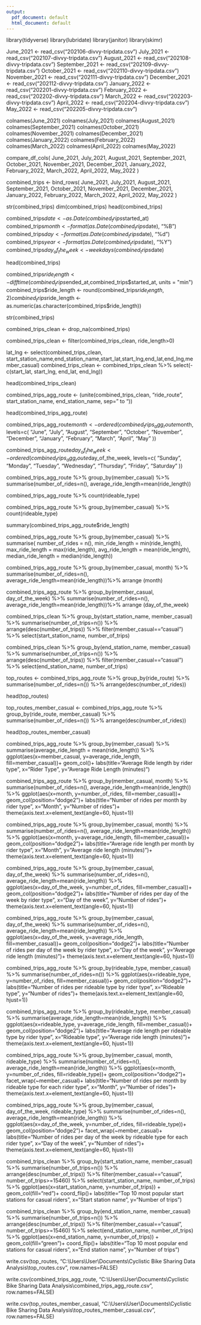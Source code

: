 ---
output:
  pdf_document: default
  html_document: default
---

<!-- Cyclistic Bike Sharing Data Analysis -->
<!-- By Devroop Banerjee -->



<!-- PROCESSING -->




<!-- Installation of necessary packages -->

library(tidyverse)
library(lubridate)
library(janitor)
library(skimr)

<!-- Loading necessary datasets into environment with meaningful nomenclature-->

June_2021 <- read_csv("202106-divvy-tripdata.csv")
July_2021 <- read_csv("202107-divvy-tripdata.csv")
August_2021 <- read_csv("202108-divvy-tripdata.csv")
September_2021 <- read_csv("202109-divvy-tripdata.csv")
October_2021 <- read_csv("202110-divvy-tripdata.csv")
November_2021 <- read_csv("202111-divvy-tripdata.csv")
December_2021 <- read_csv("202112-divvy-tripdata.csv")
January_2022 <- read_csv("202201-divvy-tripdata.csv")
February_2022 <- read_csv("202202-divvy-tripdata.csv")
March_2022 <- read_csv("202203-divvy-tripdata.csv")
April_2022 <- read_csv("202204-divvy-tripdata.csv")
May_2022 <- read_csv("202205-divvy-tripdata.csv")

<!-- Checking column names in each dataset -->

colnames(June_2021)
colnames(July_2021)
colnames(August_2021)
colnames(September_2021)
colnames(October_2021)
colnames(November_2021)
colnames(December_2021)
colnames(January_2022)
colnames(February_2022)
colnames(March_2022)
colnames(April_2022)
colnames(May_2022)

<!-- Checking the consistency of datatypes across the twelve datasets -->

compare_df_cols(
June_2021,
July_2021,
August_2021,
September_2021,
October_2021,
November_2021,
December_2021,
January_2022,
February_2022,
March_2022,
April_2022,
May_2022
)

<!-- Combining datasets into a single dataframe by stacking them vertically -->

combined_trips <- bind_rows(
June_2021,
July_2021,
August_2021,
September_2021,
October_2021,
November_2021,
December_2021,
January_2022,
February_2022,
March_2022,
April_2022,
May_2022
)

<!-- Understanding the new dataframe -->

str(combined_trips)
dim(combined_trips)
head(combined_trips)

<!-- Making columns for day, month, year and day of the week for every trip entry using "started_at" -->

combined_trips$date <- as.Date(combined_trips$started_at)
combined_trips$month <- format(as.Date(combined_trips$date), "%B")
combined_trips$day <- format(as.Date(combined_trips$date), "%d")
combined_trips$year <- format(as.Date(combined_trips$date), "%Y")
combined_trips$day_of_the_week <- weekdays(combined_trips$date)

head(combined_trips)

<!-- Making new column called "ride_length" which can be found using the difference between started_at and ended_at, followed by rounding the values to 2 decimal points and type casting to numeric-->

combined_trips$ride_length <- difftime(combined_trips$ended_at,combined_trips$started_at, units = "min")
combined_trips$ride_length <- round(combined_trips$ride_length, 2)
combined_trips$ride_length <- as.numeric(as.character(combined_trips$ride_length))

str(combined_trips)



<!-- CLEANING -->



<!-- Creating a second copy of the dataframe without any null values while preserving the original combined_trips in case it needs to be used later -->

combined_trips_clean <- drop_na(combined_trips)

<!-- Deleting ride_length < 0 -->

combined_trips_clean <- filter(combined_trips_clean, ride_length>0)

<!-- Extracting latitude and longtitude columns -->

lat_lng <- select(combined_trips_clean, start_station_name,end_station_name,start_lat,start_lng,end_lat,end_lng,member_casual)
combined_trips_clean <- combined_trips_clean %>%
select(-c(start_lat, start_lng, end_lat, end_lng))

head(combined_trips_clean)


<!-- Creating new dataframe that combines start_station and end_station in order to get an aggregate route for each trip -->

combined_trips_agg_route <- (unite(combined_trips_clean, "ride_route", start_station_name, end_station_name, sep=" to "))

head(combined_trips_agg_route)

<!-- Ordering the months from June 2021 to May 2022 and days of the week from Sunday to Saturday -->

combined_trips_agg_route$month <- ordered(combined_trips_agg_route$month, levels=c(
"June",
"July",
"August",
"September",
"October",
"November",
"December",
"January",
"February",
"March",
"April",
"May"
))

combined_trips_agg_route$day_of_the_week <- ordered(combined_trips_agg_route$day_of_the_week, levels=c(
"Sunday",
"Monday",
"Tuesday",
"Wednesday",
"Thursday",
"Friday",
"Saturday"
))



<!-- ANALYZING -->



<!-- The reason for this analysis is to figure out how annual members and casual users vary in their bike usage. I shall start by performing descriptive analysis then visual analysis. -->

combined_trips_agg_route %>%
group_by(member_casual) %>%
summarise(number_of_rides=n(), average_ride_length=mean(ride_length))

combined_trips_agg_route %>%
count(rideable_type)

combined_trips_agg_route %>%
group_by(member_casual) %>%
count(rideable_type)

summary(combined_trips_agg_route$ride_length)

combined_trips_agg_route %>%
group_by(member_casual) %>%
summarise(
number_of_rides = n(),
min_ride_length = min(ride_length),
max_ride_length = max(ride_length),
avg_ride_length = mean(ride_length),
median_ride_length = median(ride_length))

combined_trips_agg_route %>%
group_by(member_casual, month) %>%
summarise(number_of_rides=n(), average_ride_length=mean(ride_length))%>%
arrange (month)

combined_trips_agg_route %>%
group_by(member_casual, day_of_the_week) %>%
summarise(number_of_rides=n(), average_ride_length=mean(ride_length))%>%
arrange (day_of_the_week)

<!-- Most popular start stations for casual riders -->

combined_trips_clean %>%
group_by(start_station_name, member_casual) %>%
summarise(number_of_trips=n()) %>%
arrange(desc(number_of_trips)) %>%
filter(member_casual=="casual") %>%
select(start_station_name, number_of_trips)

<!-- Most popular end stations for casual riders -->

combined_trips_clean %>%
group_by(end_station_name, member_casual) %>%
summarise(number_of_trips=n()) %>%
arrange(desc(number_of_trips)) %>%
filter(member_casual=="casual") %>%
select(end_station_name, number_of_trips)

<!-- Extracting ride route data for visualization purposes -->

top_routes <- combined_trips_agg_route %>%
group_by(ride_route) %>%
summarise(number_of_rides=n()) %>%
arrange(desc(number_of_rides))

head(top_routes)

top_routes_member_casual <- combined_trips_agg_route %>%
group_by(ride_route, member_casual) %>%
summarise(number_of_rides=n()) %>%
arrange(desc(number_of_rides))

head(top_routes_member_casual)



<!-- VISUALIZING -->



<!-- Average ride length by rider type -->

combined_trips_agg_route %>%
group_by(member_casual) %>%
summarise(average_ride_length = mean(ride_length)) %>%
ggplot(aes(x=member_casual, y=average_ride_length, fill=member_casual))+
geom_col()+
labs(title="Average Ride length by rider type", x="Rider Type", y="Average Ride Length (minutes)")

<!-- Number of rides per month by rider type -->

combined_trips_agg_route %>%
group_by(member_casual, month) %>%
summarise(number_of_rides=n(), average_ride_length=mean(ride_length)) %>%
ggplot(aes(x=month, y=number_of_rides, fill=member_casual))+
geom_col(position="dodge2")+
labs(title="Number of rides per month by rider type", x="Month", y="Number of rides")+
theme(axis.text.x=element_text(angle=60, hjust=1))

<!-- Average ride length per month by rider type -->

combined_trips_agg_route %>%
group_by(member_casual, month) %>%
summarise(number_of_rides=n(), average_ride_length=mean(ride_length)) %>%
ggplot(aes(x=month, y=average_ride_length, fill=member_casual))+
geom_col(position="dodge2")+
labs(title="Average ride length per month by rider type", x="Month", y="Average ride length (minutes)")+
theme(axis.text.x=element_text(angle=60, hjust=1))

<!-- Number of rides per day of the week by rider type-->

combined_trips_agg_route %>%
group_by(member_casual, day_of_the_week) %>%
summarise(number_of_rides=n(), average_ride_length=mean(ride_length)) %>%
ggplot(aes(x=day_of_the_week, y=number_of_rides, fill=member_casual))+
geom_col(position="dodge2")+
labs(title="Number of rides per day of the week by rider type", x="Day of the week", y="Number of rides")+
theme(axis.text.x=element_text(angle=60, hjust=1))

<!-- Average ride length per day of the week by rider type-->

combined_trips_agg_route %>%
group_by(member_casual, day_of_the_week) %>%
summarise(number_of_rides=n(), average_ride_length=mean(ride_length)) %>%
ggplot(aes(x=day_of_the_week, y=average_ride_length, fill=member_casual))+
geom_col(position="dodge2")+
labs(title="Number of rides per day of the week by rider type", x="Day of the week", y="Average ride length (minutes)")+
theme(axis.text.x=element_text(angle=60, hjust=1))

<!-- Number of rides per rideable type by rider type -->

combined_trips_agg_route %>%
group_by(rideable_type, member_casual) %>%
summarise(number_of_rides=n()) %>%
ggplot(aes(x=rideable_type, y=number_of_rides, fill=member_casual))+
geom_col(position="dodge2")+
labs(title="Number of rides per rideable type by rider type", x="Rideable type", y="Number of rides")+
theme(axis.text.x=element_text(angle=60, hjust=1))

<!-- Average ride length per rideable type by rider type -->

combined_trips_agg_route %>%
group_by(rideable_type, member_casual) %>%
summarise(average_ride_length=mean(ride_length)) %>%
ggplot(aes(x=rideable_type, y=average_ride_length, fill=member_casual))+
geom_col(position="dodge2")+
labs(title="Average ride length per rideable type by rider type", x="Rideable type", y="Average ride length (minutes)")+
theme(axis.text.x=element_text(angle=60, hjust=1))

<!-- Number of rides per month by rideable type for each rider type -->

combined_trips_agg_route %>%
group_by(member_casual, month, rideable_type) %>%
summarise(number_of_rides=n(), average_ride_length=mean(ride_length)) %>%
ggplot(aes(x=month, y=number_of_rides, fill=rideable_type))+
geom_col(position="dodge2")+
facet_wrap(~member_casual)+
labs(title="Number of rides per month by rideable type for each rider type", x="Month", y="Number of rides")+
theme(axis.text.x=element_text(angle=60, hjust=1))

<!-- Number of rides per day of the week by rideable type for each rider type -->

combined_trips_agg_route %>%
group_by(member_casual, day_of_the_week, rideable_type) %>%
summarise(number_of_rides=n(), average_ride_length=mean(ride_length)) %>%
ggplot(aes(x=day_of_the_week, y=number_of_rides, fill=rideable_type))+
geom_col(position="dodge2")+
facet_wrap(~member_casual)+
labs(title="Number of rides per day of the week by rideable type for each rider type", x="Day of the week", y="Number of rides")+
theme(axis.text.x=element_text(angle=60, hjust=1))

<!-- Top 10 start stations for casual riders -->

combined_trips_clean %>%
group_by(start_station_name, member_casual) %>%
summarise(number_of_trips=n()) %>%
arrange(desc(number_of_trips)) %>%
filter(member_casual=="casual", number_of_trips>=15460) %>%
select(start_station_name, number_of_trips) %>%
ggplot(aes(x=start_station_name, y=number_of_trips)) + geom_col(fill="red")+
coord_flip()+
labs(title="Top 10 most popular start stations for casual riders", x="Start station name", y="Number of trips")

<!-- Top 10 end stations for casual riders -->

combined_trips_clean %>%
group_by(end_station_name, member_casual) %>%
summarise(number_of_trips=n()) %>%
arrange(desc(number_of_trips)) %>%
filter(member_casual=="casual", number_of_trips>=15460) %>%
select(end_station_name, number_of_trips) %>%
ggplot(aes(x=end_station_name, y=number_of_trips)) + geom_col(fill="green")+
coord_flip()+
labs(title="Top 10 most popular end stations for casual riders", x="End station name", y="Number of trips")

<!-- Saving dataframes on local system for future use -->

write.csv(top_routes, "C:\\Users\\User\\Documents\\Cyclistic Bike Sharing Data Analysis\\top_routes.csv", row.names=FALSE)

write.csv(combined_trips_agg_route, "C:\\Users\\User\\Documents\\Cyclistic Bike Sharing Data Analysis\\combined_trips_agg_route.csv", row.names=FALSE)

write.csv(top_routes_member_casual, "C:\\Users\\User\\Documents\\Cyclistic Bike Sharing Data Analysis\\top_routes_member_casual.csv", row.names=FALSE)